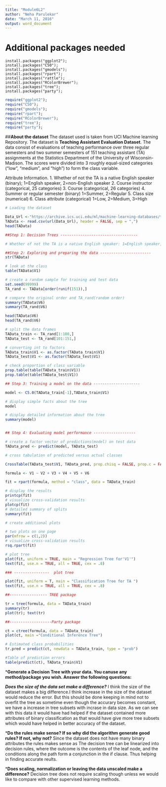 ```yaml
---
title: "Module6L2"
author: "Neha Parulekar"
date: "March 11, 2016"
output: word_document
---
```


# Additional packages needed
 
`install.packages("ggplot2");`            
`install.packages("C50");`     
`install.packages("gmodels");`     
`install.packages("rpart");`     
`install.packages("rattle");`     
`install.packages("RColorBrewer");`     
`install.packages("tree");`     
`install.packages("party");`     

```r
require("ggplot2");
require("C50");
require("gmodels");
require("rpart");
require("RColorBrewer");
require("tree");
require("party");
```

##**About the dataset**
The dataset used is taken from UCI Machine learning Repository. The dataset is **Teaching Assistant Evaluation Dataset**. The data consist of evaluations of teaching performance over three regular semesters and two summer semesters of 151 teaching assistant (TA) assignments at the Statistics Department of the University of Wisconsin-Madison. The scores were divided into 3 roughly equal-sized categories ("low", "medium", and "high") to form the class variable.

Attribute Information.
1. Whether of not the TA is a native English speaker (binary); 1=English speaker, 2=non-English speaker 
2. Course instructor (categorical, 25 categories) 
3. Course (categorical, 26 categories) 
4. Summer or regular semester (binary) 1=Summer, 2=Regular 
5. Class size (numerical) 
6. Class attribute (categorical) 1=Low, 2=Medium,  3=High 
	   
```r
# Loading the dataset 

Data_Url <-"https://archive.ics.uci.edu/ml/machine-learning-databases/tae/tae.data"
TAData <- read.csv(url(Data_Url), header = FALSE, sep = ",")
head(TAData)
```

```r
##Step 1: Decision Trees -----------------------------------

# Whether of not the TA is a native English speaker: 1=English speaker, 2=non-English speaker

##Step 2: Exploring and preparing the data -----------------------
str(TAData)

# look at the class
table(TAData$V1)

# create a random sample for training and test data
set.seed(99999)
TA_rand <- TAData[order(runif(151)),]

# compare the original order and TA_rand(random order)
summary(TAData$V6)
summary(TA_rand$V6)

head(TAData$V6)
head(TA_rand$V6)

# split the data frames
TAData_train <- TA_rand[1:100,]
TAData_test <- TA_rand[101:151,]

# converting int to factors
TAData_train$V1 <- as.factor(TAData_train$V1)
TAData_test$V1 <- as.factor(TAData_test$V1)

# check proportion of class variable
prop.table(table(TAData_train$V1))
prop.table(table(TAData_test$V1))

## Step 3: Training a model on the data ---------------------

model <- C5.0(TAData_train[-1],TAData_train$V1)

# display simple facts about the tree
model

# display detailed information about the tree
summary(model)


## Step 4: Evaluating model performance -------------------

# create a factor vector of predictions(model) on test data
TAData_pred <- predict(model, TAData_test)

# cross tabulation of predicted versus actual classes

CrossTable(TAData_test$V1, TAData_pred, prop.chisq = FALSE, prop.c = FALSE, prop.r = FALSE, dnn = c('actual type', 'predicted type'))

formula <- V1 ~ V2 + V3 + V4 + V5 + V6

fit = rpart(formula, method = "class", data = TAData_train)

# display the results
printcp(fit) 
# visualize cross-validation results
plotcp(fit)
# detailed summary of splits
summary(fit) 

# create additional plots 

# two plots on one page
par(mfrow = c(1,2)) 
# visualize cross-validation results 
rsq.rpart(fit) 

# plot tree 
plot(fit, uniform = TRUE, main = "Regression Tree for'V1'")
text(fit, use.n = TRUE, all = TRUE, cex = .8)

### ----------------  plot tree

plot(fit, uniform = T, main = "Classification Tree for TA ")
text(fit, use.n = TRUE, all = TRUE, cex = .8)

##----------------- TREE package

tr = tree(formula, data = TAData_train)
summary(tr)
plot(tr); text(tr)

##-------------------Party package

ct = ctree(formula, data = TAData_train)
plot(ct, main ="Conditional Inference Tree")

# Estimated class probabilities
tr.pred = predict(ct, newdata = TAData_train, type = "prob")

#Table of prediction errors
table(predict(ct), TAData_train$V1)

```

***Generate a Decision Tree with your data. You canuse any method/package you wish. Answer the following questions:**

***Does the size of the data set make a difference?*** 
I think the size of the dataset makes a big difference.I think  increase in the size of the dataset would reduce the error. But this should be done keeping in mind not to overfit the tree as sometime even though the accurary becomes constant, we have a increase in tree subsets with incrase in data size. As we can see with this data it would have had helped if the dataset contained more attributes of binary classification as that would have give more tree subsets which would have helped in better accuracy of the dataset.

***Do the rules make sense? If so why did the algorithm generate good rules? If not, why not?**
Since the dataset does not have many binary attributes the rules makes sense as The decision tree can be linearized into decision rules, where the outcome is the contents of the leaf node, and the conditions along the path form a conjunction in the if clause. Thus helping in finding accurate reults.

***Does scaling, normalization or leaving the data unscaled make a difference?**
Decision tree does not require scaling though unless we would like to compare with other supervised learning methods.

